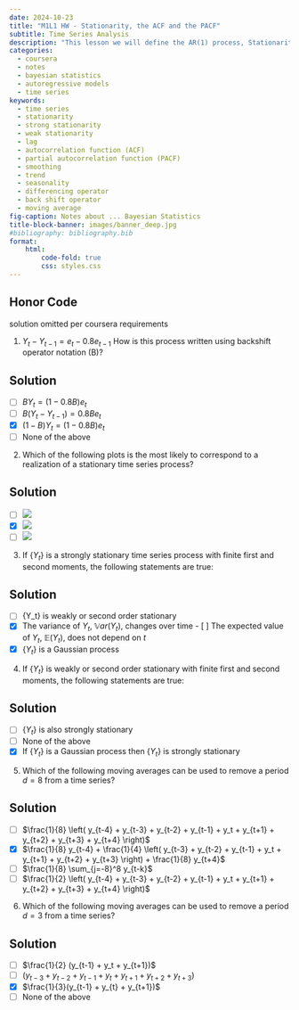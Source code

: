 ```yaml
---
date: 2024-10-23
title: "M1L1 HW - Stationarity, the ACF and the PACF"
subtitle: Time Series Analysis
description: "This lesson we will define the AR(1) process, Stationarity, ACF, PACF, differencing, smoothing"
categories: 
  - coursera 
  - notes
  - bayesian statistics
  - autoregressive models
  - time series
keywords: 
  - time series
  - stationarity
  - strong stationarity
  - weak stationarity
  - lag
  - autocorrelation function (ACF)
  - partial autocorrelation function (PACF)
  - smoothing
  - trend
  - seasonality
  - differencing operator
  - back shift operator
  - moving average
fig-caption: Notes about ... Bayesian Statistics
title-block-banner: images/banner_deep.jpg
#bibliography: bibliography.bib
format: 
    html: 
        code-fold: true
        css: styles.css
---
```



::: {.callout-caution}
## Honor Code
solution omitted per coursera requirements

<!-- TODO

- [x] create the quiz
- [x] surround solutions in a ::: {.solution}
- [ ] convert quiz to Quizdown format
- [ ] Ommit the solution via code in the default profile 
-->
:::


::: {#exr-1 }
1. $Y_t - Y_{t-1} = e_t - 0.8e_{t-1}$ How is this process written using backshift operator notation (B)?
:::


::: {.callout-tip .solution collapse="true"}
## Solution

- [ ] $B Y_t = (1-0.8B)e_t$
- [ ] $B(Y_{t} - Y_{t-1}) = 0.8Be_t$
- [X] $(1-B)Y_t = (1-0.8B)e_t$
- [ ] None of the above

:::


::: {#exr-2 }
2. Which of the following plots is the most likely to correspond to a realization of a stationary time series process? 
:::


::: {.callout-tip .solution collapse="true"}
## Solution


- [ ] ![](images/ts_plot_a.png)
- [X] ![](images/ts_plot_b.png)
- [ ] ![](images/ts_plot_c.png)

:::

::: {#exr-3 }

3. If $\{Y_t\}$ is a strongly stationary time series process with finite first and second moments, the following statements are true: 

:::

::: {.callout-tip .solution collapse="true"}
## Solution


- [ ] {Y_t} is weakly or second order stationary
- [X] The variance of $Y_t$, $\mathbb{V}ar(Y_t)$, changes over time
​- [ ] The expected value of $Y_t$, $\mathbb{E}(Y_t)$, does not depend on $t$
- [X] $\{Y_t\}$ is a Gaussian process

:::

:::: {#exr-4 }
4. If $\{Y_t\}$ is weakly or second order stationary with finite first and second moments, the following statements are true:
:::

::: {.callout-tip .solution collapse="true"}
## Solution

- [ ] $\{Y_t\}$ is also strongly stationary
- [ ] None of the above 
- [x] If $\{Y_t\}$ is a Gaussian process then $\{Y_t\}$ is strongly stationary

:::

::: {#exr-5 }
5. Which of the following moving averages can be used to remove a period $d=8$ from a time series?
:::

::: {.callout-tip .solution collapse="true"}
## Solution

- [ ] $\frac{1}{8} \left( y_{t-4} + y_{t-3} + y_{t-2} + y_{t-1}  + y_t + y_{t+1} + y_{t+2} + y_{t+3} + y_{t+4} \right)$
- [x] $\frac{1}{8} y_{t-4} + \frac{1}{4} \left( y_{t-3} + y_{t-2} + y_{t-1} + y_t + y_{t+1} + y_{t+2} + y_{t+3} \right) + \frac{1}{8} y_{t+4}$
- [ ] $\frac{1}{8} \sum_{j=-8}^8 y_{t-k}$
- [ ]  $\frac{1}{2} \left( y_{t-4} + y_{t-3} + y_{t-2} + y_{t-1}  + y_t + y_{t+1} + y_{t+2} + y_{t+3} + y_{t+4} \right)$
:::


::: {#exr-6 }
6. Which of the following moving averages can be used to remove a period $d=3$ from a time series?

:::

::: {.callout-tip .solution collapse="true"}
## Solution

- [ ] $\frac{1}{2} (y_{t-1} + y_t + y_{t+1})$
- [ ] $(y_{t-3} + y_{t-2} + y_{t-1} + y_t + y_{t+1} + y_{t+2} + y_{t+3})$
- [x] $\frac{1}{3}(y_{t-1} + y_{t} + y_{t+1})$
- [ ] None of the above

:::